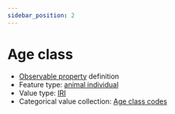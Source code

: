 ```yaml
---
sidebar_position: 2
---
```



# Age class

- [Observable property](/viewers/dawe-vocabs?uri=https://linked.data.gov.au/def/nrm/59df7c05-1521-4161-86e4-8e6a8feb4002) definition
- Feature type: [animal individual](http://linked.data.gov.au/def/tern-cv/ecb855ed-50e1-4299-8491-861759ef40b7)
- Value type: [IRI](https://w3id.org/tern/ontologies/tern/IRI)
- Categorical value collection: [Age class codes](/viewers/dawe-vocabs?uri=https://linked.data.gov.au/def/nrm/0e2641c3-0d7e-4d94-8cd7-02c21d564630)

<Example protocolModule="opportunistic-observations" observableProperty="https://linked.data.gov.au/def/nrm/59df7c05-1521-4161-86e4-8e6a8feb4002" />
